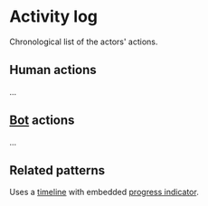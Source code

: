 
<Meta of={ActivityLogStories} />

# Activity log

Chronological list of the actors' actions.

<Canvas of={ActivityLogStories.Basic} />

## Human actions

...

## [Bot](../?path=/docs/patterns-bot--docs) actions

...

## Related patterns

Uses a [timeline](../?path=/docs/components-timeline--docs) with embedded [progress indicator](../?path=/docs/components-progress-indicator--docs).



